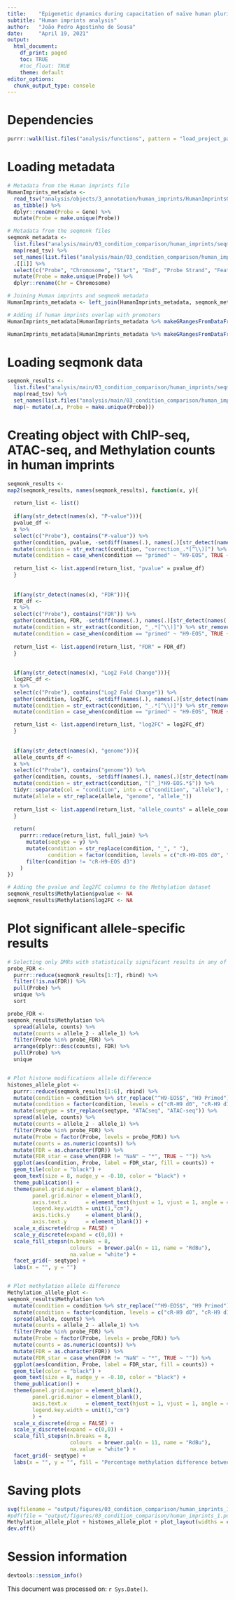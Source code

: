 ```yaml
---
title:    "Epigenetic dynamics during capacitation of naïve human pluripotent stem cells"
subtitle: "Human imprints analysis"
author:   "João Pedro Agostinho de Sousa"
date:     "April 19, 2021"
output:
  html_document:
    df_print: paged
    toc: TRUE
    #toc_float: TRUE
    theme: default
editor_options:
  chunk_output_type: console
---
```


# Dependencies
```r

purrr::walk(list.files("analysis/functions", pattern = "load_project_packages", full.names = T), source)

```

# Loading metadata
```r

# Metadata from the Human imprints file
HumanImprints_metadata <- 
  read_tsv("analysis/objects/3_annotation/human_imprints/HumanImprintsGRCh38_liftover_GRCh37.txt") %>% 
  as_tibble() %>% 
  dplyr::rename(Probe = Gene) %>% 
  mutate(Probe = make.unique(Probe))

# Metadata from the seqmonk files
seqmonk_metadata <- 
  list.files("analysis/main/03_condition_comparison/human_imprints/seqmonk_results/imprints", full.names = T) %>% 
  map(read_tsv) %>% 
  set_names(list.files("analysis/main/03_condition_comparison/human_imprints/seqmonk_results/imprints") %>% str_remove("_EdgeR_p0.05.txt")) %>%
  .[[1]] %>%   
  select(c("Probe", "Chromosome", "Start", "End", "Probe Strand", "Feature", "ID", "Description", "Feature Strand", "Type", "Feature Orientation", "Distance")) %>% 
  mutate(Probe = make.unique(Probe)) %>% 
  dplyr::rename(Chr = Chromosome)

# Joining Human imprints and seqmonk metadata
HumanImprints_metadata <- left_join(HumanImprints_metadata, seqmonk_metadata, by = c("Probe", "Chr", "Start", "End"))

# Adding if human imprints overlap with promoters
HumanImprints_metadata[HumanImprints_metadata %>% makeGRangesFromDataFrame(keep.extra.columns = T) %>% findOverlaps(genome_annotation$`CGI Promoters`) %>% as.data.frame() %>% pull(queryHits) %>% unique, "Promoter_overlap"] <- "CGI Promoters"

HumanImprints_metadata[HumanImprints_metadata %>% makeGRangesFromDataFrame(keep.extra.columns = T) %>% findOverlaps(genome_annotation$`Non-CGI Promoters`) %>% as.data.frame() %>% pull(queryHits) %>% unique, "Promoter_overlap"] <- "Non-CGI Promoters"

```

# Loading seqmonk data
```r

seqmonk_results <- 
  list.files("analysis/main/03_condition_comparison/human_imprints/seqmonk_results/imprints", full.names = T) %>% 
  map(read_tsv) %>% 
  set_names(list.files("analysis/main/03_condition_comparison/human_imprints/seqmonk_results/imprints") %>% str_remove("_EdgeR_p0.05.txt") %>% str_replace("PBAT", "Methylation")) %>% 
  map(~ mutate(.x, Probe = make.unique(Probe)))

```

# Creating object with ChIP-seq, ATAC-seq, and Methylation counts in human imprints
```r

seqmonk_results <- 
map2(seqmonk_results, names(seqmonk_results), function(x, y){
  
  return_list <- list()
  
  if(any(str_detect(names(x), "P-value"))){
  pvalue_df <- 
  x %>% 
  select(c("Probe"), contains("P-value")) %>%
  gather(condition, pvalue, -setdiff(names(.), names(.)[str_detect(names(.), "P-value")])) %>% 
  mutate(condition = str_extract(condition, "correction_.*[^\\)]") %>% str_remove("correction_")) %>% 
  mutate(condition = case_when(condition == "primed" ~ "H9-EOS", TRUE ~ paste("cR-H9-EOS", condition, sep = "_")))
  
  return_list <- list.append(return_list, "pvalue" = pvalue_df)
  }
  
  
  if(any(str_detect(names(x), "FDR"))){
  FDR_df <-
  x %>% 
  select(c("Probe"), contains("FDR")) %>%
  gather(condition, FDR, -setdiff(names(.), names(.)[str_detect(names(.), "FDR")])) %>% 
  mutate(condition = str_extract(condition, "_.*[^\\)]") %>% str_remove("_")) %>% 
  mutate(condition = case_when(condition == "primed" ~ "H9-EOS", TRUE ~ paste("cR-H9-EOS", condition, sep = "_")))
  
  return_list <- list.append(return_list, "FDR" = FDR_df)
  }
  
  
  if(any(str_detect(names(x), "Log2 Fold Change"))){
  log2FC_df <-
  x %>% 
  select(c("Probe"), contains("Log2 Fold Change")) %>%
  gather(condition, log2FC, -setdiff(names(.), names(.)[str_detect(names(.), "Log2 Fold Change")])) %>% 
  mutate(condition = str_extract(condition, "_.*[^\\)]") %>% str_remove("_")) %>% 
  mutate(condition = case_when(condition == "primed" ~ "H9-EOS", TRUE ~ paste("cR-H9-EOS", condition, sep = "_")))

  return_list <- list.append(return_list, "log2FC" = log2FC_df)
  }
  
  
  if(any(str_detect(names(x), "genome"))){
  allele_counts_df <-
  x %>% 
  select(c("Probe"), contains("genome")) %>%
  gather(condition, counts, -setdiff(names(.), names(.)[str_detect(names(.), "genome")])) %>% 
  mutate(condition = str_extract(condition, "[^_]*H9-EOS.*$")) %>%
  tidyr::separate(col = "condition", into = c("condition", "allele"), sep = "\\.") %>%
  mutate(allele = str_replace(allele, "genome", "allele_"))
  
  return_list <- list.append(return_list, "allele_counts" = allele_counts_df)
  }
  
  return(
    purrr::reduce(return_list, full_join) %>% 
      mutate(seqtype = y) %>% 
      mutate(condition = str_replace(condition, "_", " "), 
             condition = factor(condition, levels = c("cR-H9-EOS d0", "cR-H9-EOS d10", "cR-H9-EOS d20X", "cR-H9-EOS d20E", "H9-EOS"))) %>% 
      filter(condition != "cR-H9-EOS d3")
    )
}) 

# Adding the pvalue and log2FC columns to the Methylation dataset
seqmonk_results$Methylation$pvalue <- NA
seqmonk_results$Methylation$log2FC <- NA

```

# Plot significant allele-specific results
```r

# Selecting only DMRs with statistically significant results in any of the epigenetic marks
probe_FDR <-
  purrr::reduce(seqmonk_results[1:7], rbind) %>%
  filter(!is.na(FDR)) %>%
  pull(Probe) %>%
  unique %>%
  sort

probe_FDR <- 
seqmonk_results$Methylation %>% 
  spread(allele, counts) %>% 
  mutate(counts = allele_2 - allele_1) %>% 
  filter(Probe %in% probe_FDR) %>% 
  arrange(dplyr::desc(counts), FDR) %>%
  pull(Probe) %>%
  unique


# Plot histone modifications allele difference 
histones_allele_plot <- 
  purrr::reduce(seqmonk_results[1:6], rbind) %>%
  mutate(condition = condition %>% str_replace("^H9-EOS$", "H9 Primed") %>% str_remove("-EOS")) %>%
  mutate(condition = factor(condition, levels = c("cR-H9 d0", "cR-H9 d10", "cR-H9 d20X", "cR-H9 d20E", "H9 Primed"))) %>% 
  mutate(seqtype = str_replace(seqtype, "ATACseq", "ATAC-seq")) %>% 
  spread(allele, counts) %>% 
  mutate(counts = allele_2 - allele_1) %>%
  filter(Probe %in% probe_FDR) %>% 
  mutate(Probe = factor(Probe, levels = probe_FDR)) %>% 
  mutate(counts = as.numeric(counts)) %>%
  mutate(FDR = as.character(FDR)) %>% 
  mutate(FDR_star = case_when(FDR != "NaN" ~ "*", TRUE ~ "")) %>% 
  ggplot(aes(condition, Probe, label = FDR_star, fill = counts)) + 
  geom_tile(color = "black") + 
  geom_text(size = 8, nudge_y = -0.10, color = "black") +
  theme_publication() + 
  theme(panel.grid.major = element_blank(), 
        panel.grid.minor = element_blank(), 
        axis.text.x      = element_text(hjust = 1, vjust = 1, angle = 45), 
        legend.key.width = unit(1,"cm"),
        axis.ticks.y     = element_blank(), 
        axis.text.y      = element_blank()) + 
  scale_x_discrete(drop = FALSE) + 
  scale_y_discrete(expand = c(0,0)) + 
  scale_fill_stepsn(n.breaks = 8, 
                    colours  = brewer.pal(n = 11, name = "RdBu"), 
                    na.value = "white") + 
  facet_grid(~ seqtype) + 
  labs(x = "", y = "")


# Plot methylation allele difference 
Methylation_allele_plot <- 
seqmonk_results$Methylation %>%
  mutate(condition = condition %>% str_replace("^H9-EOS$", "H9 Primed") %>% str_remove("-EOS")) %>% 
  mutate(condition = factor(condition, levels = c("cR-H9 d0", "cR-H9 d10", "cR-H9 d20X", "cR-H9 d20E", "H9 Primed"))) %>% 
  spread(allele, counts) %>% 
  mutate(counts = allele_2 - allele_1) %>% 
  filter(Probe %in% probe_FDR) %>%
  mutate(Probe = factor(Probe, levels = probe_FDR)) %>%
  mutate(counts = as.numeric(counts)) %>%
  mutate(FDR = as.character(FDR)) %>% 
  mutate(FDR_star = case_when(FDR != "NaN" ~ "*", TRUE ~ "")) %>%
  ggplot(aes(condition, Probe, label = FDR_star, fill = counts)) + 
  geom_tile(color = "black") +
  geom_text(size = 8, nudge_y = -0.10, color = "black") +
  theme_publication() + 
  theme(panel.grid.major = element_blank(), 
        panel.grid.minor = element_blank(), 
        axis.text.x      = element_text(hjust = 1, vjust = 1, angle = 45), 
        legend.key.width = unit(1,"cm")
        ) + 
  scale_x_discrete(drop = FALSE) + 
  scale_y_discrete(expand = c(0,0)) + 
  scale_fill_stepsn(n.breaks = 8, 
                    colours  = brewer.pal(n = 11, name = "RdBu"), 
                    na.value = "white") +
  facet_grid(~ seqtype) +
  labs(x = "", y = "", fill = "Percentage methylation difference between alleles (%)")

```

# Saving plots
```r

svg(filename = "output/figures/03_condition_comparison/human_imprints_1.svg", width = 10, height = 5)
#pdf(file = "output/figures/03_condition_comparison/human_imprints_1.pdf", width = 10, height = 5)
Methylation_allele_plot + histones_allele_plot + plot_layout(widths = c(.16, 1, 0.01))
dev.off()

```

# Session information
```r

devtools::session_info()

```

This document was processed on: `r Sys.Date()`.